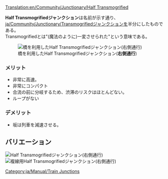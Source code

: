 [[Translation:en/Community/Junctionary/Half Transmogrified]]
{{ja/Community/Junctionary/Navigation}}

'''Half Transmogrifiedジャンクション'''は名前が示す通り、[[ja/Community/Junctionary/Transmogrified]]ジャンクションを半分にしたものである。<br>
Transmogrifiedとは"(魔法のように)一変させられた"という意味である。

[[File:en/Community/Junctionary/Ttd.half.transmogrified.variant.png|frame|none|橋を利用したHalf Transmogrifiedジャンクション('''右側通行''')]]

===メリット===
*非常に高速。
*非常にコンパクト
*合流の前に分岐するため、渋滞のリスクはほとんどない。
*ループがない

===デメリット===
*坂は列車を減速させる。

==バリエーション==
[[File:en/Community/Junctionary/Ttd.half.transmogrified.original.png|frame|none|Half Transmogrifiedジャンクション('''右側通行''')]]
[[File:en/Community/Junctionary/Ttd.dual.half.transmogrified.png|frame|none|複線用Half Transmogrifiedジャンクション('''右側通行''')]]
[[Category:ja/Manual/Train Junctions]]